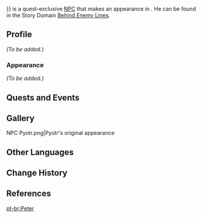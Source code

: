 {{Meta
<!-- Remove this template after adding the missing info -->
|missing_NPC_profile  = yes
}}
{{Character Infobox
|type             = Quest NPC
|image            = NPC Pyotr 2.png
|affiliation      = Fatui
|region           = Mondstadt
|location         = Mondstadt
|voiceEN          = [http://www.paulbellantoni.com Paul Bellantoni]<ref>Image: [[:File:Paul Bellantoni NPC Confirmation.png|EN VA Self Announcement]] (Through Private Email)</ref>
}}
{{Lang|'''Pyotr'''|ru=Пётр|ru_rm={{#invoke:ru-rm|main|Пётр}}}} is a quest-exclusive [[NPC]] that makes an appearance in {{Quest|The Spindrift Shall Never Return to the Sea}}. He can be found in the Story Domain [[Behind Enemy Lines]].

==Profile==
<!-- detailed story/lore information goes here -->
''(To be added.)''

===Appearance===
''(To be added.)''

==Quests and Events==
{{Quests and Events}}

==Gallery==
<gallery>
NPC Pyotr.png|Pyotr's original appearance
</gallery>

==Other Languages==
{{Other Languages
|default_hidden = 1
|en      = Pyotr
|zhs     = 彼得
|zhs_rm  = Bǐdé
|zht     = 彼得
|zht_rm  = Bǐdé
|ja      = ピーター
|ja_rm   = Piitaa
|ko      = 표트르
|es      = Pyotr
|fr      = Pyotr
|ru      = Пётр
|th      = Pyotr
|vi      = Pyotr
|de      = Pyotr
|id      = Pyotr
|pt      = Peter
|tr      = Pyotr
|it      = Pyotr
}}

==Change History==
{{Change History|1.5}}

==References==
{{Reflist}}

[[pt-br:Peter]]